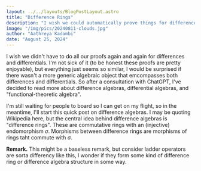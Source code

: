 ```yaml
---
layout: ../../layouts/BlogPostLayout.astro
title: "Difference Rings"
description: "I wish we could automatically prove things for differences and differentials simultaneously."
image: "/img/pics/20240811-clouds.jpg"
author: "Aathreya Kadambi"
date: "August 25, 2024"
---
```


I wish we didn't have to do all our proofs again and again for differences and differentials. I'm not sick of it (to be honest these proofs are pretty enjoyable), but everything just seems so similar, I would be surprised if there wasn't a more generic algebraic object that emcompasses both differences and differentials. So after a consultation with ChatGPT, I've decided to read more about difference algebras, differential algebras, and "functional-theoretic algebra".

I'm still waiting for people to board so I can get on my flight, so in the meantime, I'll start this quick post on difference algebras. I may be quoting Wikipedia here, but the central idea behind difference algebras is "difference rings". These are commutative rings with an (injective) endomorphism $\sigma$. Morphisms between difference rings are morphisms of rings taht commute with $\sigma$. 

<div class="remark">
<b>Remark.</b> This might be a baseless remark, but consider ladder operators are sorta differency like this, I wonder if they form some kind of difference ring or difference algebra structure in some way.
</div>

